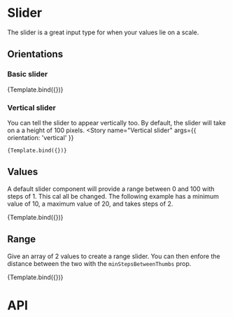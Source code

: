 

<Meta
  title="Forms/Slider"
  component={Slider}
/>


# Slider
The slider is a great input type for when your values lie on a scale.

## Orientations
### Basic slider
<Canvas>
  <Story
    name="Basic slider"
    args={{
    }}
  >
    {Template.bind({})}
  </Story>
</Canvas>

### Vertical slider
You can tell the slider to appear vertically too. By default, the slider will take on a a height of 100 pixels.
<Canvas>
  <Story
    name="Vertical slider"
    args={{
      orientation: 'vertical'
    }}
  >
    {Template.bind({})}
  </Story>
</Canvas>

## Values
A default slider component will provide a range between 0 and 100 with steps of 1. This cal all be changed. The following example has a minimum value of 10, a maximum value of 20, and takes steps of 2.

<Canvas>
  <Story
    name="Custom size"
    args={{
      min: 10,
      max: 20,
      steps: 2,
      value: [12]
    }}
  >
    {Template.bind({})}
  </Story>
</Canvas>

## Range
Give an array of 2 values to create a range slider. You can then enfore the distance between the two with the `minStepsBetweenThumbs` prop.

<Canvas>
  <Story
    name="Range slider"
    args={{
      value: [25, 75],
      minStepsBetweenThumbs: 5
    }}
  >
    {Template.bind({})}
  </Story>
</Canvas>

# API
<ArgsTable of={Slider} />
